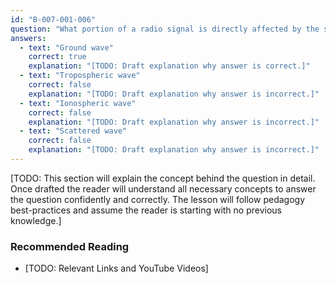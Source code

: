 ```yaml
---
id: "B-007-001-006"
question: "What portion of a radio signal is directly affected by the surface of the Earth?"
answers:
  - text: "Ground wave"
    correct: true
    explanation: "[TODO: Draft explanation why answer is correct.]"
  - text: "Tropospheric wave"
    correct: false
    explanation: "[TODO: Draft explanation why answer is incorrect.]"
  - text: "Ionospheric wave"
    correct: false
    explanation: "[TODO: Draft explanation why answer is incorrect.]"
  - text: "Scattered wave"
    correct: false
    explanation: "[TODO: Draft explanation why answer is incorrect.]"
---
```


[TODO: This section will explain the concept behind the question in detail. Once drafted the reader will understand all necessary concepts to answer the question confidently and correctly. The lesson will follow pedagogy best-practices and assume the reader is starting with no previous knowledge.]

### Recommended Reading

- [TODO: Relevant Links and YouTube Videos]
